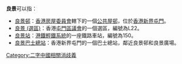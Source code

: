 '''良景'''可以指：
* [[良景邨|良景邨]]：[[香港房屋委員會|香港房屋委員會]]轄下的一個[[香港公共屋邨|公共屋邨]]，位於[[香港|香港]][[新界|新界]][[屯門|屯門]]。
* [[良景_(選區)|良景 (選區)]]：香港[[屯門區議會|屯門區議會]]的一個選區，編號為L22。
* [[良景站|良景站]]：[[港鐵|港鐵]][[香港輕鐵|輕鐵系統]]的一座鐵路車站，編號為150。
* [[良景巴士總站|良景巴士總站]]：香港新界屯門的一個巴士總站，鄰近良景邨和良景廣場。

{{消歧義}}

[[Category:二字中國相關消歧義|Category:二字中國相關消歧義]]